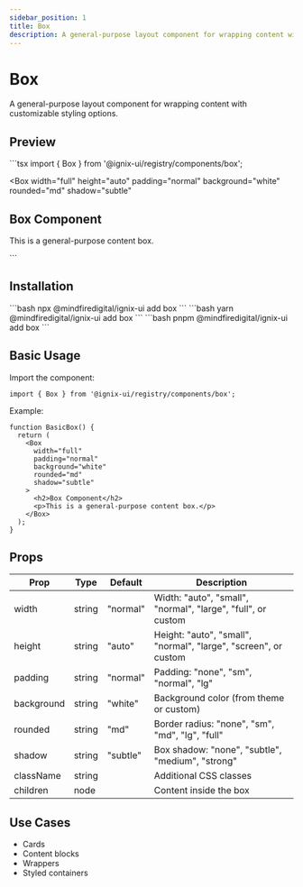 ```yaml
---
sidebar_position: 1
title: Box
description: A general-purpose layout component for wrapping content with customizable styling options.
---
```


# Box

A general-purpose layout component for wrapping content with customizable styling options.


## Preview

<Tabs defaultValue="preview">
  <TabItem value="preview" label="Preview" default>
    <BoxDemo />
  </TabItem>
  <TabItem value="code" label="Code">
```tsx
import { Box } from '@ignix-ui/registry/components/box';

<Box
  width="full"
  height="auto"
  padding="normal"
  background="white"
  rounded="md"
  shadow="subtle"
>
  <h2>Box Component</h2>
  <p>This is a general-purpose content box.</p>
</Box>
```
  </TabItem>
</Tabs>


## Installation

<Tabs>
  <TabItem value="npm" label="npm" default>
    ```bash
    npx @mindfiredigital/ignix-ui add box
    ```
  </TabItem>
  <TabItem value="yarn" label="Yarn">
    ```bash
    yarn @mindfiredigital/ignix-ui add box
    ```
  </TabItem>
  <TabItem value="pnpm" label="pnpm">
    ```bash
    pnpm @mindfiredigital/ignix-ui add box
    ```
  </TabItem>
</Tabs>

## Basic Usage

Import the component:

```tsx
import { Box } from '@ignix-ui/registry/components/box';
```

Example:

```tsx
function BasicBox() {
  return (
    <Box
      width="full"
      padding="normal"
      background="white"
      rounded="md"
      shadow="subtle"
    >
      <h2>Box Component</h2>
      <p>This is a general-purpose content box.</p>
    </Box>
  );
}
```

## Props

| Prop        | Type    | Default   | Description                                      |
|-------------|---------|-----------|--------------------------------------------------|
| width       | string  | "normal"  | Width: "auto", "small", "normal", "large", "full", or custom |
| height      | string  | "auto"    | Height: "auto", "small", "normal", "large", "screen", or custom |
| padding     | string  | "normal"  | Padding: "none", "sm", "normal", "lg"            |
| background  | string  | "white"   | Background color (from theme or custom)           |
| rounded     | string  | "md"      | Border radius: "none", "sm", "md", "lg", "full"   |
| shadow      | string  | "subtle"  | Box shadow: "none", "subtle", "medium", "strong"  |
| className   | string  |           | Additional CSS classes                            |
| children    | node    |           | Content inside the box                            |

## Use Cases
- Cards
- Content blocks
- Wrappers
- Styled containers
